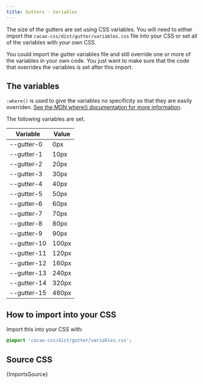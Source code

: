 ```yaml
---
title: Gutters - Variables
---
```


The size of the gutters are set using CSS variables. You will need to either import the `cacao-css/dist/gutter/variables.css` file into your CSS or set all of the variables with your own CSS.

You could import the gutter variables file and still override one or more of the variables in your own code. You just want to make sure that the code that overrides the variables is set after this import.


## The variables

`:where()` is used to give the variables no specificity so that they are easily overriden. [See the MDN where() documentation for more information](https://developer.mozilla.org/en-US/docs/Web/CSS/:where).

The following variables are set.

| Variable | Value |
|----------|-------|
| --gutter-0 | 0px |
| --gutter-1 | 10px |
| --gutter-2 | 20px |
| --gutter-3 | 30px |
| --gutter-4 | 40px |
| --gutter-5 | 50px |
| --gutter-6 | 60px |
| --gutter-7 | 70px |
| --gutter-8 | 80px |
| --gutter-9 | 90px |
| --gutter-10 | 100px |
| --gutter-11 | 120px |
| --gutter-12 | 160px |
| --gutter-13 | 240px |
| --gutter-14 | 320px |
| --gutter-15 | 480px |

## How to import into your CSS

Import this into your CSS with:

```css
@import 'cacao-css/dist/gutter/variables.css';
```

## Source CSS

<!-- markdownlint-disable -->

<CodeBlock language="css" title="gutter/all.css">{ImportsSource}</CodeBlock>
